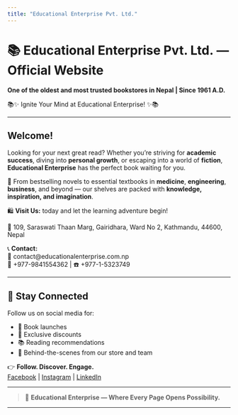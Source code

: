 ```yaml
---
title: "Educational Enterprise Pvt. Ltd."
---
```


# 📚 Educational Enterprise Pvt. Ltd. — Official Website

**One of the oldest and most trusted bookstores in Nepal | Since 1961 A.D.**

📚✨ Ignite Your Mind at Educational Enterprise! ✨📚

---

## Welcome!

Looking for your next great read? Whether you're striving for **academic success**, diving into **personal growth**, or escaping into a world of **fiction**, **Educational Enterprise** has the perfect book waiting for you.

🎉 From bestselling novels to essential textbooks in **medicine**, **engineering**, **business**, and beyond — our shelves are packed with **knowledge, inspiration, and imagination**.

🛍️ **Visit Us:** today and let the learning adventure begin!

📍 109, Saraswati Thaan Marg, Gairidhara, Ward No 2, Kathmandu, 44600, Nepal

📞 **Contact:**  
📧 contact@educationalenterprise.com.np  
📱 +977-9841554362 | ☎️ +977-1-5323749

---

## 📲 Stay Connected

Follow us on social media for:

- 📢 Book launches  
- 🎁 Exclusive discounts  
- 📚 Reading recommendations  
- 📸 Behind-the-scenes from our store and team  

👉 **Follow. Discover. Engage.**  
[Facebook](https://facebook.com/EducationalEnterprise) | [Instagram](https://instagram.com/EducationalEnterprise) | [LinkedIn](https://linkedin.com/company/EducationalEnterprise)

---

> 📖 **Educational Enterprise — Where Every Page Opens Possibility.**

---